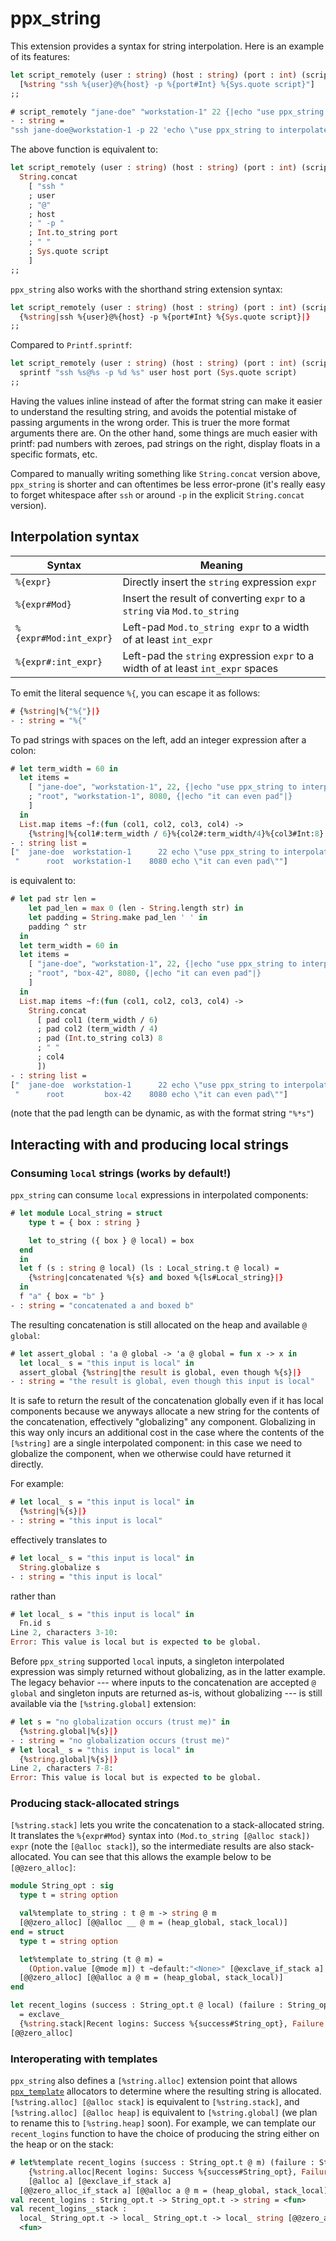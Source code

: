 ppx_string
==========

<!--
```ocaml
# open Core;;
```
-->

This extension provides a syntax for string interpolation. Here is an example of
its features:

```ocaml
let script_remotely (user : string) (host : string) (port : int) (script : string) =
  [%string "ssh %{user}@%{host} -p %{port#Int} %{Sys.quote script}"]
;;
```

```ocaml
# script_remotely "jane-doe" "workstation-1" 22 {|echo "use ppx_string to interpolate"|}
- : string =
"ssh jane-doe@workstation-1 -p 22 'echo \"use ppx_string to interpolate\"'"
```

The above function is equivalent to:

```ocaml
let script_remotely (user : string) (host : string) (port : int) (script : string) =
  String.concat
    [ "ssh "
    ; user
    ; "@"
    ; host
    ; " -p "
    ; Int.to_string port
    ; " "
    ; Sys.quote script
    ]
;;
```

`ppx_string` also works with the shorthand string extension syntax:

```ocaml
let script_remotely (user : string) (host : string) (port : int) (script : string) =
  {%string|ssh %{user}@%{host} -p %{port#Int} %{Sys.quote script}|}
;;
```

Compared to `Printf.sprintf`:

```ocaml
let script_remotely (user : string) (host : string) (port : int) (script : string) =
  sprintf "ssh %s@%s -p %d %s" user host port (Sys.quote script)
;;
```

Having the values inline instead of after the format string can make it easier
to understand the resulting string, and avoids the potential mistake of passing
arguments in the wrong order. This is truer the more format arguments there are.
On the other hand, some things are much easier with printf: pad numbers with
zeroes, pad strings on the right, display floats in a specific formats, etc.

Compared to manually writing something like `String.concat` version above,
`ppx_string` is shorter and can oftentimes be less error-prone (it's really easy
to forget whitespace after `ssh` or around `-p` in the explicit `String.concat`
version).

## Interpolation syntax

<style>
table th:first-of-type { width: 30%; }
</style>

| Syntax                | Meaning                                                                          |
| --------------------- | -------------------------------------------------------------------------------- |
| `%{expr}`             | Directly insert the `string` expression `expr`                                   |
| `%{expr#Mod}`         | Insert the result of converting `expr` to a `string` via `Mod.to_string`         |
| `%{expr#Mod:int_expr}`| Left-pad `Mod.to_string expr` to a width of at least `int_expr`                  |
| `%{expr#:int_expr}`   | Left-pad the `string` expression `expr` to a width of at least `int_expr` spaces |

To emit the literal sequence `%{`, you can escape it as follows:

```ocaml
# {%string|%{"%{"}|}
- : string = "%{"
```

To pad strings with spaces on the left, add an integer expression after a colon:

```ocaml
# let term_width = 60 in
  let items =
    [ "jane-doe", "workstation-1", 22, {|echo "use ppx_string to interpolate"|}
    ; "root", "workstation-1", 8080, {|echo "it can even pad"|}
    ]
  in
  List.map items ~f:(fun (col1, col2, col3, col4) ->
    {%string|%{col1#:term_width / 6}%{col2#:term_width/4}%{col3#Int:8} %{col4}|})
- : string list =
["  jane-doe  workstation-1      22 echo \"use ppx_string to interpolate\"";
 "      root  workstation-1    8080 echo \"it can even pad\""]
```
is equivalent to:

```ocaml
# let pad str len =
    let pad_len = max 0 (len - String.length str) in
    let padding = String.make pad_len ' ' in
    padding ^ str
  in
  let term_width = 60 in
  let items =
    [ "jane-doe", "workstation-1", 22, {|echo "use ppx_string to interpolate"|}
    ; "root", "box-42", 8080, {|echo "it can even pad"|}
    ]
  in
  List.map items ~f:(fun (col1, col2, col3, col4) ->
    String.concat
      [ pad col1 (term_width / 6)
      ; pad col2 (term_width / 4)
      ; pad (Int.to_string col3) 8
      ; " "
      ; col4
      ])
- : string list =
["  jane-doe  workstation-1      22 echo \"use ppx_string to interpolate\"";
 "      root         box-42    8080 echo \"it can even pad\""]
```
(note that the pad length can be dynamic, as with the format string `"%*s"`)

## Interacting with and producing local strings

### Consuming `local` strings (works by default!)

`ppx_string` can consume `local` expressions in interpolated components:

```ocaml
# let module Local_string = struct
    type t = { box : string }

    let to_string ({ box } @ local) = box
  end
  in
  let f (s : string @ local) (ls : Local_string.t @ local) =
    {%string|concatenated %{s} and boxed %{ls#Local_string}|}
  in
  f "a" { box = "b" }
- : string = "concatenated a and boxed b"
```

The resulting concatenation is still allocated on the heap and available
`@ global`:

```ocaml
# let assert_global : 'a @ global -> 'a @ global = fun x -> x in
  let local_ s = "this input is local" in
  assert_global {%string|the result is global, even though %{s}|}
- : string = "the result is global, even though this input is local"
```

It is safe to return the result of the concatenation globally even if
it has local components because we anyways allocate a new string for
the contents of the concatenation, effectively "globalizing" any component.
Globalizing in this way only incurs an additional cost in the case
where the contents of the `[%string]` are a single interpolated
component: in this case we need to globalize the component, when we
otherwise could have returned it directly.

For example:

```ocaml
# let local_ s = "this input is local" in
  {%string|%{s}|}
- : string = "this input is local"
```

effectively translates to

```ocaml
# let local_ s = "this input is local" in
  String.globalize s
- : string = "this input is local"
```

rather than

```ocaml
# let local_ s = "this input is local" in
  Fn.id s
Line 2, characters 3-10:
Error: This value is local but is expected to be global.
```

Before `ppx_string` supported `local` inputs, a singleton interpolated
expression was simply returned without globalizing, as in the latter example.
The legacy behavior --- where inputs to the concatenation are accepted
`@ global` and singleton inputs are returned as-is, without
globalizing --- is still available via the `[%string.global]` extension:

```ocaml
# let s = "no globalization occurs (trust me)" in
  {%string.global|%{s}|}
- : string = "no globalization occurs (trust me)"
# let local_ s = "this input is local" in
  {%string.global|%{s}|}
Line 2, characters 7-8:
Error: This value is local but is expected to be global.
```

### Producing stack-allocated strings

`[%string.stack]` lets you write the concatenation to a stack-allocated string. It
translates the `%{expr#Mod}` syntax into `(Mod.to_string [@alloc stack]) expr` (note the
`[@alloc stack]`), so the intermediate results are also stack-allocated. You can see that
this allows the example below to be `[@@zero_alloc]`:

```ocaml
module String_opt : sig
  type t = string option

  val%template to_string : t @ m -> string @ m
  [@@zero_alloc] [@@alloc __ @ m = (heap_global, stack_local)]
end = struct
  type t = string option

  let%template to_string (t @ m) =
    (Option.value [@mode m]) t ~default:"<None>" [@exclave_if_stack a]
  [@@zero_alloc] [@@alloc a @ m = (heap_global, stack_local)]
end

let recent_logins (success : String_opt.t @ local) (failure : String_opt.t @ local)
  = exclave_
  {%string.stack|Recent logins: Success %{success#String_opt}, Failure %{failure#String_opt}|}
[@@zero_alloc]
```

### Interoperating with templates

`ppx_string` also defines a `[%string.alloc]` extension point that allows
[`ppx_template`](%{root}/ppx/ppx_template/doc/README.mdx) allocators to determine where
the resulting string is allocated. `[%string.alloc] [@alloc stack]` is equivalent to
`[%string.stack]`, and `[%string.alloc] [@alloc heap]` is equivalent to `[%string.global]`
(we plan to rename this to `[%string.heap]` soon). For example, we can template our
`recent_logins` function to have the choice of producing the string either on the heap or
on the stack:

```ocaml
# let%template recent_logins (success : String_opt.t @ m) (failure : String_opt.t @ m) =
    {%string.alloc|Recent logins: Success %{success#String_opt}, Failure %{failure#String_opt}|} 
    [@alloc a] [@exclave_if_stack a]
  [@@zero_alloc_if_stack a] [@@alloc a @ m = (heap_global, stack_local)]
val recent_logins : String_opt.t -> String_opt.t -> string = <fun>
val recent_logins__stack :
  local_ String_opt.t -> local_ String_opt.t -> local_ string [@@zero_alloc] =
  <fun>
```
